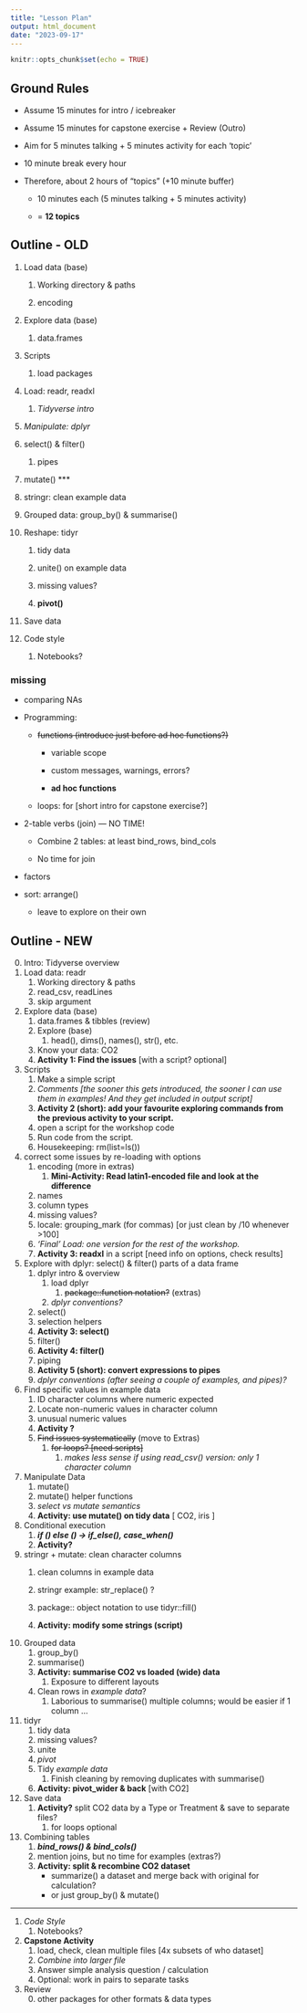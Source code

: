 ```yaml
---
title: "Lesson Plan"
output: html_document
date: "2023-09-17"
---
```


```r
knitr::opts_chunk$set(echo = TRUE)
```

## Ground Rules

-   Assume 15 minutes for intro / icebreaker

-   Assume 15 minutes for capstone exercise + Review (Outro)

-   Aim for 5 minutes talking + 5 minutes activity for each 'topic'

-   10 minute break every hour

-   Therefore, about 2 hours of "topics" (+10 minute buffer)

    -   10 minutes each (5 minutes talking + 5 minutes activity)

    -   = **12 topics**

## Outline - OLD

1.  Load data (base)

    1.  Working directory & paths

    2.  encoding

2.  Explore data (base)

    1.  data.frames

3.  Scripts

    1.  load packages

4.  Load: readr, readxl

    1.  *Tidyverse intro*

5.  *Manipulate: dplyr*

6.  select() & filter()

    1.  pipes

7.  mutate() \*\*\*

8.  stringr: clean example data

9.  Grouped data: group_by() & summarise()

10. Reshape: tidyr

    1.  tidy data

    2.  unite() on example data

    3.  missing values?

    4.  **pivot()**

11. Save data

12. Code style

    1.  Notebooks?

### missing

-   comparing NAs

-   Programming:

    -   ~~functions (introduce just before ad hoc functions?)~~

        -   variable scope

        -   custom messages, warnings, errors?

        -   **ad hoc functions**

    -   loops: for [short intro for capstone exercise?]

-   2-table verbs (join) --- NO TIME!

    -   Combine 2 tables: at least bind_rows, bind_cols

    -   No time for join

-   factors

-   sort: arrange()

    -   leave to explore on their own

## Outline - NEW

0.  Intro: Tidyverse overview
1.  Load data: readr
    1.  Working directory & paths
    2.  read_csv, readLines
    3.  skip argument
2.  Explore data (base)
    1.  data.frames & tibbles (review)
    2.  Explore (base)
        1.  head(), dims(), names(), str(), etc.
    3.  Know your data: CO2
    4.  **Activity 1: Find the issues** [with a script? optional]
3.  Scripts
    1.  Make a simple script
    2.  *Comments [the sooner this gets introduced, the sooner I can use them in examples! And they get included in output script]*
    3.  **Activity 2 (short): add your favourite exploring commands from the previous activity to your script.**
    4.  open a script for the workshop code
    5.  Run code from the script.
    6.  Housekeeping: rm(list=ls())
4.  correct some issues by re-loading with options
    1.  encoding (more in extras)
        1.  **Mini-Activity: Read latin1-encoded file and look at the difference**
    2.  names
    3.  column types
    4.  missing values?
    5.  locale: grouping_mark (for commas) [or just clean by /10 whenever \>100]
    6.  *'Final' Load: one version for the rest of the workshop.*
    7.  **Activity 3: readxl** in a script [need info on options, check results]
5.  Explore with dplyr: select() & filter() parts of a data frame
    1.  dplyr intro & overview
        1.  load dplyr
            1.  ~~package::function notation?~~ (extras)
        2.  *dplyr conventions?*
    2.  select()
    3.  selection helpers
    4.  **Activity 3: select()**
    5.  filter()
    6.  **Activity 4: filter()**
    7.  piping
    8.  **Activity 5 (short): convert expressions to pipes**
    9.  *dplyr conventions (after seeing a couple of examples, and pipes)?*
6.  Find specific values in example data
    1.  ID character columns where numeric expected
    2.  Locate non-numeric values in character column
    3.  unusual numeric values
    4.  **Activity ?**
    5.  ~~Find issues systematically~~ (move to Extras)
        1.  ~~for loops? [need scripts]~~
            1.  *makes less sense if using read_csv() version: only 1 character column*
7.  Manipulate Data
    1.  mutate()
    2.  mutate() helper functions
    3.  *select vs mutate semantics*
    4.  **Activity: use mutate() on tidy data** [ CO2, iris ]
8.  Conditional execution
    1.  ***if () else () -\> if_else(), case_when()***
    2.  **Activity?**
9.  stringr + mutate: clean character columns
    1.  clean columns in example data

    2.  stringr example: str_replace() ?

    3.  package:: object notation to use tidyr::fill()

    4.  **Activity: modify some strings (script)**
10. Grouped data
    1.  group_by()
    2.  summarise()
    3.  **Activity: summarise CO2 vs loaded (wide) data**
        1.  Exposure to different layouts
    4.  Clean rows in *example data*?
        1.  Laborious to summarise() multiple columns; would be easier if 1 column ...
11. tidyr
    1.  tidy data
    2.  missing values?
    3.  unite
    4.  *pivot*
    5.  Tidy *example data*
        1.  Finish cleaning by removing duplicates with summarise()
    6.  **Activity: pivot_wider & back** [with CO2]
12. Save data
    1.  **Activity?** split CO2 data by a Type or Treatment & save to separate files?
        1.  for loops optional
13. Combining tables
    1.  ***bind_rows() & bind_cols()***
    2.  mention joins, but no time for examples (extras?)
    3.  **Activity: split & recombine CO2 dataset**
        -   summarize() a dataset and merge back with original for calculation?
        -   or just group_by() & mutate()

------------------------------------------------------------------------

1.  *Code Style*
    1.  Notebooks?
2.  **Capstone Activity**
    1.  load, check, clean multiple files [4x subsets of who dataset]
    2.  *Combine into larger file*
    3.  Answer simple analysis question / calculation
    4.  Optional: work in pairs to separate tasks
3.  Review
    0.  other packages for other formats & data types
